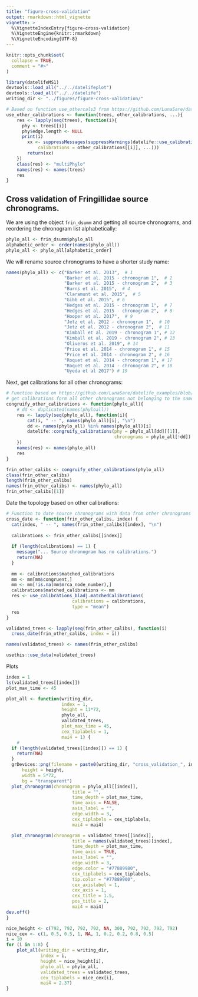 ```yaml
---
title: "figure-cross-validation"
output: rmarkdown::html_vignette
vignette: >
  %\VignetteIndexEntry{figure-cross-validation}
  %\VignetteEngine{knitr::rmarkdown}
  %\VignetteEncoding{UTF-8}
---
```


```r
knitr::opts_chunk$set(
  collapse = TRUE,
  comment = "#>"
)
```

```r
library(datelifeMS1)
devtools::load_all("../../datelifeplot")
devtools::load_all("../../datelife")
writing_dir <- "../figures/figure-cross-validation/"

# Based on function use_othercals3 from https://github.com/LunaSare/datelife_examples/blob/master/R/functions_data.R#L36
use_other_calibrations <- function(trees, other_calibrations, ...){
    res <- lapply(seq(trees), function(i){
      phy <- trees[[i]]
      phy$edge.length <- NULL
      print(i)
        xx <- suppressMessages(suppressWarnings(datelife::use_calibrations_bladj(phy,
            calibrations = other_calibrations[[i]], ...)))
        return(xx)
    })
    class(res) <- "multiPhylo"
    names(res) <- names(trees)
    res
}
```

## Cross validation of Fringillidae source chronograms.

We are using the object `frin_dsumm` and getting all source chronograms, and reordering the chronogram list alphabetically:

```r
phylo_all <- frin_dsumm$phylo_all
alphabetic_order <- order(names(phylo_all))
phylo_all <- phylo_all[alphabetic_order]
```

We will rename source chronograms to have a shorter study name:

```r
names(phylo_all) <- c("Barker et al. 2013",  # 1
                      "Barker et al. 2015 - chronogram 1",  # 2
                      "Barker et al. 2015 - chronogram 2",  # 3
                      "Burns et al. 2015",  # 4
                      "Claramunt et al. 2015",  # 5
                      "Gibb et al. 2015", # 6
                      "Hedges et al. 2015 - chronogram 1",  # 7
                      "Hedges et al. 2015 - chronogram 2",  # 8
                      "Hooper et al. 2017",  # 9
                      "Jetz et al. 2012 - chronogram 1",  # 10
                      "Jetz et al. 2012 - chronogram 2",  # 11
                      "Kimball et al. 2019 - chronogram 1", # 12
                      "Kimball et al. 2019 - chronogram 2", # 13
                      "Oliveros et al. 2019", # 14
                      "Price et al. 2014 - chronogram 1", # 15
                      "Price et al. 2014 - chronogram 2", # 16
                      "Roquet et al. 2014 - chronogram 1", # 17
                      "Roquet et al. 2014 - chronogram 2", # 18 
                      "Uyeda et al 2017") # 19
```

Next, get calibrations for all other chronograms:
```r
# Function based on https://github.com/LunaSare/datelife_examples/blob/master/R/functions_data.R#L3
# get calibrations form all other chronograms not belonging to the same study
congruify_other_calibrations <- function(phylo_all){
    # dd <- duplicated(names(phyloall))
    res <- lapply(seq(phylo_all), function(i){
        cat(i, " -- ", names(phylo_all)[i], "\n")
        dd <- names(phylo_all) %in% names(phylo_all)[i]
        datelife::congruify_calibrations(phy = phylo_all[dd][[1]],
                                         chronograms = phylo_all[!dd])
    })
    names(res) <- names(phylo_all)
    res
}
```

```r
frin_other_calibs <- congruify_other_calibrations(phylo_all)
class(frin_other_calibs)
length(frin_other_calibs)
names(frin_other_calibs) <- names(phylo_all)
frin_other_calibs[[1]]
```

Date the topology based on other calibrations:

```r
# Function to date source chronograms with data from other chronograms
cross_date <- function(frin_other_calibs, index) {
  cat(index, " -- ", names(frin_other_calibs)[index], "\n")
  
  calibrations <- frin_other_calibs[[index]]
  
  if (length(calibrations) == 1) {
    message("... Source chronogram has no calibrations.")
    return(NA)
  }
  
  mm <- calibrations$matched_calibrations
  mm <- mm[mm$congruent,]
  mm <- mm[!is.na(mm$mrca_node_number),]
  calibrations$matched_calibrations <- mm
  res <- use_calibrations_bladj.matchedCalibrations(                     
                         calibrations = calibrations, 
                         type = "mean")
  res
}

validated_trees <- lapply(seq(frin_other_calibs), function(i) 
  cross_date(frin_other_calibs, index = i))

names(validated_trees) <- names(frin_other_calibs)

usethis::use_data(validated_trees)

```

Plots

```r
index = 1
ls(validated_trees[[index]])
plot_max_time <- 45

plot_all <- function(writing_dir, 
                     index = 1, 
                     height = 11*72, 
                     phylo_all, 
                     validated_trees, 
                     plot_max_time = 45,
                     cex_tiplabels = 1,
                     mai4 = 1) {
    #
  if (length(validated_trees[[index]]) == 1) {
    return(NA)
  }
  grDevices::png(filename = paste0(writing_dir, "cross_validation_", index, ".png"),
      height = height,
      width = 5*72,
      bg = "transparent")
  plot_chronogram(chronogram = phylo_all[[index]],
                         title = "",
                         time_depth = plot_max_time,
                         time_axis = FALSE,
                         axis_label = "",
                         edge.width = 3,
                         cex_tiplabels = cex_tiplabels,
                         mai4 = mai4)

  plot_chronogram(chronogram = validated_trees[[index]],
                         title = names(validated_trees)[index],
                         time_depth = plot_max_time,
                         time_axis = TRUE,
                         axis_label = "",
                         edge.width = 3,
                         edge.color = "#77889980",
                         cex_tiplabels = cex_tiplabels,
                         tip.color = "#77889900",
                         cex_axislabel = 1,
                         cex_axis = 1,
                         cex_title = 1.5,
                         pos_title = 2,
                         mai4 = mai4)
dev.off()
}

nice_height <- c(792, 792, 792, 792, NA, 300, 792, 792, 792, 792)
nice_cex <- c(1, 0.5, 0.5, 1, NA, 1, 0.2, 0.2, 0.8, 0.5)
i = 10
for (i in 1:8) {
    plot_all(writing_dir = writing_dir,
             index = i, 
             height = nice_height[i],
             phylo_all = phylo_all,
             validated_trees = validated_trees,
             cex_tiplabels = nice_cex[i],
             mai4 = 2.37)
}
```

